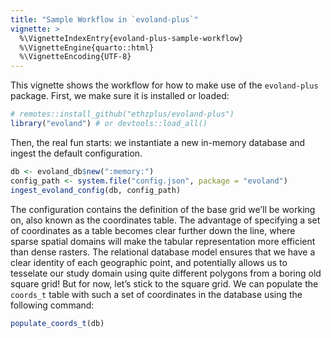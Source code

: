 ```yaml
---
title: "Sample Workflow in `evoland-plus`"
vignette: >
  %\VignetteIndexEntry{evoland-plus-sample-workflow}
  %\VignetteEngine{quarto::html}
  %\VignetteEncoding{UTF-8}
---
```


This vignette shows the workflow for how to make use of the `evoland-plus` package. 
First, we make sure it is installed or loaded:

```r
# remotes::install_github("ethzplus/evoland-plus")
library("evoland") # or devtools::load_all()
```

Then, the real fun starts: we instantiate a new in-memory database and ingest the default configuration.

```r
db <- evoland_db$new(":memory:")
config_path <- system.file("config.json", package = "evoland")
ingest_evoland_config(db, config_path)
```

The configuration contains the definition of the base grid we'll be working on, also known as the coordinates table.
The advantage of specifying a set of coordinates as a table becomes clear further down the line, where sparse spatial domains will make the tabular representation more efficient than dense rasters.
The relational database model ensures that we have a clear identity of each geographic point, and potentially allows us to tesselate our study domain using quite different polygons from a boring old square grid!
But for now, let's stick to the square grid.
We can populate the `coords_t` table with such a set of coordinates in the database using the following command:

```r
populate_coords_t(db)
```

